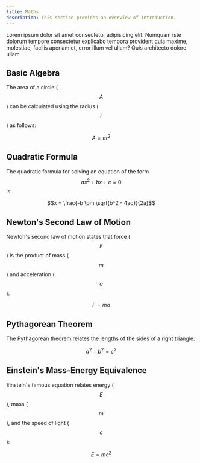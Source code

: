 ---
title: Maths
description: This section provides an overview of Introduction.
---

Lorem ipsum dolor sit amet consectetur adipisicing elit. Numquam iste dolorum tempore consectetur explicabo tempora provident quia maxime, molestiae, facilis aperiam et, error illum vel ullam? Quis architecto dolore ullam

## Basic Algebra

The area of a circle ($$A$$) can be calculated using the radius ($$r$$) as follows:

```math
A = \pi r^2
```

## Quadratic Formula

The quadratic formula for solving an equation of the form $$ax^2 + bx + c = 0$$ is:

```math
x = \frac{-b \pm \sqrt{b^2 - 4ac}}{2a}
```

## Newton's Second Law of Motion

Newton's second law of motion states that force ($$F$$) is the product of mass ($$m$$) and acceleration ($$a$$):

```math
F = ma
```

## Pythagorean Theorem

The Pythagorean theorem relates the lengths of the sides of a right triangle:

```math
a^2 + b^2 = c^2
```

## Einstein's Mass-Energy Equivalence

Einstein's famous equation relates energy ($$E$$), mass ($$m$$), and the speed of light ($$c$$):

```math
E = mc^2
```
